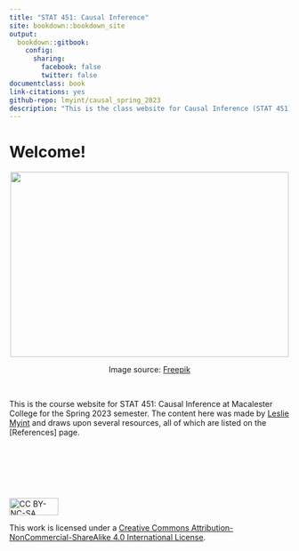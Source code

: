```yaml
--- 
title: "STAT 451: Causal Inference"
site: bookdown::bookdown_site
output:
  bookdown::gitbook:
    config:
      sharing:
        facebook: false
        twitter: false
documentclass: book
link-citations: yes
github-repo: lmyint/causal_spring_2023
description: "This is the class website for Causal Inference (STAT 451) at Macalester College."
---
```


# Welcome! {-}

<center>
<img src="https://img.freepik.com/free-photo/closeup-wooden-dominoes-falling-white-surface_181624-38949.jpg?w=2000&t=st=1673724379~exp=1673724979~hmac=326c16ade69912327c8e3d3e55bf55c62b6b178aaa49fa2311e19ac12689b7a9" width=500 height=333>

Image source: [Freepik](https://www.freepik.com/free-photo/closeup-wooden-dominoes-falling-white-surface_15671221.htm)
</center>

<br>

This is the course website for STAT 451: Causal Inference at Macalester College for the Spring 2023 semester. The content here was made by [Leslie Myint](https://www.lesliemyint.org) and draws upon several resources, all of which are listed on the [References] page.

<br>

<!-- **For the most recent versions of my course websites and associated content, please see the [Teaching section](https://www.lesliemyint.org/teaching) of my [website](https://www.lesliemyint.org).** -->

<br>
<br>
<br>

<img src="https://mirrors.creativecommons.org/presskit/buttons/88x31/png/by-nc-sa.png" alt="CC BY-NC-SA" width=88 height=31>

This work is licensed under a [Creative Commons Attribution-NonCommercial-ShareAlike 4.0 International License](https://creativecommons.org/licenses/by-nc-sa/4.0/).
